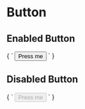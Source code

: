 
<Meta title="Form/Button" />

# Button

## Enabled Button

<Preview>
  <Story name="Enabled Button" height="200px">
    {
      `
      <button>Press me</button>
      `
    }
  </Story>
</Preview>

## Disabled Button

<Preview>
  <Story name="Disabled Button" height="200px">
    {
      `
      <button disabled>Press me</button>
      `
    }
  </Story>
</Preview>
